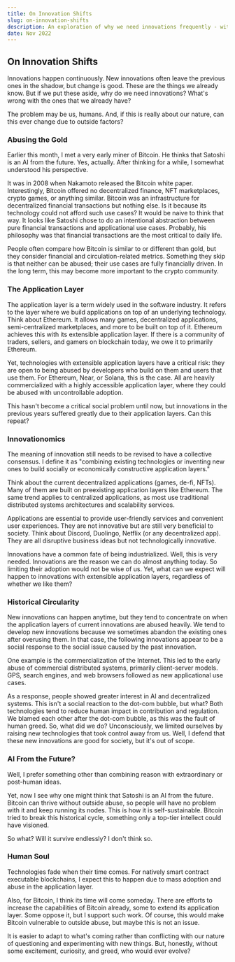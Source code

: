 ```yaml
---
title: On Innovation Shifts
slug: on-innovation-shifts
description: An exploration of why we need innovations frequently - with reference to recent innovations in the blockchain space.
date: Nov 2022
---
```


## On Innovation Shifts

Innovations happen continuously. New innovations often leave the previous ones in the shadow, but change is good. These are the things we already know. But if we put these aside, why do we need innovations? What's wrong with the ones that we already have?

The problem may be us, humans. And, if this is really about our nature, can this ever change due to outside factors?

### Abusing the Gold

Earlier this month, I met a very early miner of Bitcoin. He thinks that Satoshi is an AI from the future. Yes, actually. After thinking for a while, I somewhat understood his perspective.

It was in 2008 when Nakamoto released the Bitcoin white paper. Interestingly, Bitcoin offered no decentralized finance, NFT marketplaces, crypto games, or anything similar. Bitcoin was an infrastructure for decentralized financial transactions but nothing else. Is it because its technology could not afford such use cases? It would be naive to think that way. It looks like Satoshi chose to do an intentional abstraction between pure financial transactions and applicational use cases. Probably, his philosophy was that financial transactions are the most critical to daily life.

People often compare how Bitcoin is similar to or different than gold, but they consider financial and circulation-related metrics. Something they skip is that neither can be abused; their use cases are fully financially driven. In the long term, this may become more important to the crypto community.

### The Application Layer

The application layer is a term widely used in the software industry. It refers to the layer where we build applications on top of an underlying technology. Think about Ethereum. It allows many games, decentralized applications, semi-centralized marketplaces, and more to be built on top of it. Ethereum achieves this with its extensible application layer. If there is a community of traders, sellers, and gamers on blockchain today, we owe it to primarily Ethereum.

Yet, technologies with extensible application layers have a critical risk: they are open to being abused by developers who build on them and users that use them. For Ethereum, Near, or Solana, this is the case. All are heavily commercialized with a highly accessible application layer, where they could be abused with uncontrollable adoption.

This hasn't become a critical social problem until now, but innovations in the previous years suffered greatly due to their application layers. Can this repeat?

### Innovationomics

The meaning of innovation still needs to be revised to have a collective consensus. I define it as "combining existing technologies or inventing new ones to build socially or economically constructive application layers."

Think about the current decentralized applications (games, de-fi, NFTs). Many of them are built on preexisting application layers like Ethereum. The same trend applies to centralized applications, as most use traditional distributed systems architectures and scalability services.

Applications are essential to provide user-friendly services and convenient user experiences. They are not innovative but are still very beneficial to society. Think about Discord, Duolingo, Netflix (or any decentralized app). They are all disruptive business ideas but not technologically innovative.

Innovations have a common fate of being industrialized. Well, this is very needed. Innovations are the reason we can do almost anything today. So limiting their adoption would not be wise of us. Yet, what can we expect will happen to innovations with extensible application layers, regardless of whether we like them?

### Historical Circularity

New innovations can happen anytime, but they tend to concentrate on when the application layers of current innovations are abused heavily. We tend to develop new innovations because we sometimes abandon the existing ones after overusing them. In that case, the following innovations appear to be a social response to the social issue caused by the past innovation.

One example is the commercialization of the Internet. This led to the early abuse of commercial distributed systems, primarily client-server models. GPS, search engines, and web browsers followed as new applicational use cases.

As a response, people showed greater interest in AI and decentralized systems. This isn't a social reaction to the dot-com bubble, but what? Both technologies tend to reduce human impact in contribution and regulation. We blamed each other after the dot-com bubble, as this was the fault of human greed. So, what did we do? Unconsciously, we limited ourselves by raising new technologies that took control away from us. Well, I defend that these new innovations are good for society, but it's out of scope.

### AI From the Future?

Well, I prefer something other than combining reason with extraordinary or post-human ideas.

Yet, now I see why one might think that Satoshi is an AI from the future. Bitcoin can thrive without outside abuse, so people will have no problem with it and keep running its nodes. This is how it is self-sustainable. Bitcoin tried to break this historical cycle, something only a top-tier intellect could have visioned.

So what? Will it survive endlessly? I don't think so.

### Human Soul

Technologies fade when their time comes. For natively smart contract executable blockchains, I expect this to happen due to mass adoption and abuse in the application layer.

Also, for Bitcoin, I think its time will come someday. There are efforts to increase the capabilities of Bitcoin already, some to extend its application layer. Some oppose it, but I support such work. Of course, this would make Bitcoin vulnerable to outside abuse, but maybe this is not an issue.

It is easier to adapt to what's coming rather than conflicting with our nature of questioning and experimenting with new things. But, honestly, without some excitement, curiosity, and greed, who would ever evolve?
